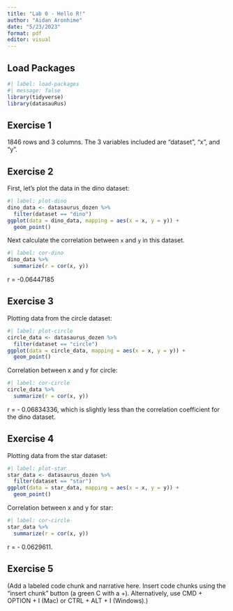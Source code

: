 ```yaml
---
title: "Lab 0 - Hello R!"
author: "Aidan Aronhime"
date: "5/23/2023"
format: pdf
editor: visual
---
```


## Load Packages

```r
#| label: load-packages
#| message: false
library(tidyverse)
library(datasauRus)
```

## Exercise 1

1846 rows and 3 columns. The 3 variables included are "dataset", "x", and "y".

## Exercise 2

First, let's plot the data in the dino dataset:

```r
#| label: plot-dino
dino_data <- datasaurus_dozen %>%
  filter(dataset == "dino")
ggplot(data = dino_data, mapping = aes(x = x, y = y)) + 
  geom_point()
```

Next calculate the correlation between `x` and `y` in this dataset.

```r
#| label: cor-dino
dino_data %>%
  summarize(r = cor(x, y))
```

r = -0.06447185

## Exercise 3

Plotting data from the circle dataset:

```r
#| label: plot-circle
circle_data <- datasaurus_dozen %>%
  filter(dataset == "circle")
ggplot(data = circle_data, mapping = aes(x = x, y = y)) + 
  geom_point()
```

Correlation between x and y for circle:

```r
#| label: cor-circle
circle_data %>%
  summarize(r = cor(x, y))
```

r = - 0.06834336, which is slightly less than the correlation coefficient for the dino dataset.

## Exercise 4

Plotting data from the star dataset:

```r
#| label: plot-star
star_data <- datasaurus_dozen %>%
  filter(dataset == "star")
ggplot(data = star_data, mapping = aes(x = x, y = y)) + 
  geom_point()
```

Correlation between x and y for star:

```r
#| label: cor-circle
star_data %>%
  summarize(r = cor(x, y))
```

r = - 0.0629611.

## Exercise 5

(Add a labeled code chunk and narrative here. Insert code chunks using the "insert chunk" button (a green C with a +). Alternatively, use CMD + OPTION + I (Mac) or CTRL + ALT + I (Windows).)
